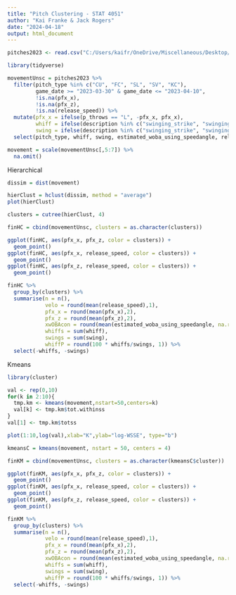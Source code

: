 ---
title: "Pitch Clustering - STAT 4051"
author: "Kai Franke & Jack Rogers"
date: "2024-04-18"
output: html_document
---

```{r}
pitches2023 <- read.csv("C:/Users/kaifr/OneDrive/Miscellaneous/Desktop/Productivity/Baseball Research/Data/pitches2023.csv")

library(tidyverse)

movementUnsc = pitches2023 %>%
  filter(pitch_type %in% c("CU", "FC", "SL", "SV", "KC"),
         game_date >= "2023-03-30" & game_date <= "2023-04-10",
         !is.na(pfx_x),
         !is.na(pfx_z),
         !is.na(release_speed)) %>%
  mutate(pfx_x = ifelse(p_throws == "L", -pfx_x, pfx_x),
         whiff = ifelse(description %in% c("swinging_strike", "swinging_strike_blocked"), 1, 0),
         swing = ifelse(description %in% c("swinging_strike", "swinging_strike_blocked", "hit_into_play", "foul", "foul_tip"), 1, 0)) %>%
  select(pitch_type, whiff, swing, estimated_woba_using_speedangle, release_speed, pfx_x, pfx_z)

movement = scale(movementUnsc[,5:7]) %>%
  na.omit()

```

Hierarchical

```{r}

dissim = dist(movement)

hierClust = hclust(dissim, method = "average")
plot(hierClust)

clusters = cutree(hierClust, 4)

finHC = cbind(movementUnsc, clusters = as.character(clusters))

ggplot(finHC, aes(pfx_x, pfx_z, color = clusters)) +
  geom_point()
ggplot(finHC, aes(pfx_x, release_speed, color = clusters)) +
  geom_point()
ggplot(finHC, aes(pfx_z, release_speed, color = clusters)) +
  geom_point()

finHC %>%
  group_by(clusters) %>%
  summarise(n = n(),
            velo = round(mean(release_speed),1),
            pfx_x = round(mean(pfx_x),2),
            pfx_z = round(mean(pfx_z),2),
            xwOBAcon = round(mean(estimated_woba_using_speedangle, na.rm = T),3),
            whiffs = sum(whiff),
            swings = sum(swing),
            whiffP = round(100 * whiffs/swings, 1)) %>%
  select(-whiffs, -swings)

```

Kmeans

```{r}
library(cluster)

val <- rep(0,10)
for(k in 2:10){
  tmp.km <- kmeans(movement,nstart=50,centers=k)
  val[k] <- tmp.km$tot.withinss
}
val[1] <- tmp.km$totss

plot(1:10,log(val),xlab="K",ylab="log-WSSE", type="b")

kmeansC = kmeans(movement, nstart = 50, centers = 4)

finKM = cbind(movementUnsc, clusters = as.character(kmeansC$cluster))

ggplot(finKM, aes(pfx_x, pfx_z, color = clusters)) +
  geom_point()
ggplot(finKM, aes(pfx_x, release_speed, color = clusters)) +
  geom_point()
ggplot(finKM, aes(pfx_z, release_speed, color = clusters)) +
  geom_point()

finKM %>%
  group_by(clusters) %>%
  summarise(n = n(),
            velo = round(mean(release_speed),1),
            pfx_x = round(mean(pfx_x),2),
            pfx_z = round(mean(pfx_z),2),
            xwOBAcon = round(mean(estimated_woba_using_speedangle, na.rm = T),3),
            whiffs = sum(whiff),
            swings = sum(swing),
            whiffP = round(100 * whiffs/swings, 1)) %>%
  select(-whiffs, -swings)

```


